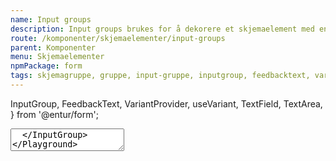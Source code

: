 ```yaml
---
name: Input groups
description: Input groups brukes for å dekorere et skjemaelement med en label og feedback-tekst.
route: /komponenter/skjemaelementer/input-groups
parent: Komponenter
menu: Skjemaelementer
npmPackage: form
tags: skjemagruppe, gruppe, input-gruppe, inputgroup, feedbacktext, variant
---
```


  InputGroup,
  FeedbackText,
  VariantProvider,
  useVariant,
  TextField,
  TextArea,
} from '@entur/form';

<PageHeader />

<Playground>
  <InputGroup label="Togdestinasjon" feedback="Gratulerer" variant="success">
    <TextField placeholder="Oslo" />
  </InputGroup>
  <InputGroup
    label="Togdestinasjon"
    feedback="Oisann, noe galt skjedde her"
    variant="error"
  >
    <TextField placeholder="Gjøvik" width="fluid" />
  </InputGroup>
  <InputGroup label="Togdestinasjon" feedback="Pass på her" variant="warning">
    <TextField placeholder="Advarsel" />
  </InputGroup>
  <InputGroup
    label="Togdestinasjon"
    feedback="Denne informasjonen hjelper deg"
    variant="info"
  >
    <TextField placeholder="Informasjon" />
  </InputGroup>
  <InputGroup
    label="Togdestinasjon"
    feedback="Denne informasjonen hjelper deg"
    variant="info"
  >
    <TextArea placeholder="Informasjon" />
  </InputGroup>
</Playground>

## Komponenter

### InputGroup

<ImportStatement imports="InputGroup" />
<Props of={InputGroup} />

`<InputGroup />` gir oss en universelt utformet måte å legge til label, validering og variant-stiler til skjemaelementer.

### FeedbackText

<ImportStatement imports="FeedbackText" />
<Props of={FeedbackText} />

Av og til trenger man å lage sin egen versjon av en `<InputGroup />`. I de tilfellene kan det være greit å ha tilgang på byggeklossene som `<InputGroup />` er satt sammen av!

<Playground>
  <FeedbackText variant="warning">Sjekk at eposten din er gyldig</FeedbackText>
</Playground>

`<FeedbackText />` er teksten og ikonet som vises under et skjemaelement når det valideres.

### VariantProvider og useVariant

<ImportStatement imports="VariantProvider, useVariant" />

`<VariantProvider />` lar deg sende inn en variant, og hente den ut igjen med hooken `useVariant()`. Dette kan være praktisk når man skal lage sin egen versjon av en input group-komponent, og vil unngå å videresende varianten overalt.

```js
const CustomInputGroup = props => (
  <VariantProvider variant={props.variant}>{props.children}</VariantProvider>
);
```
